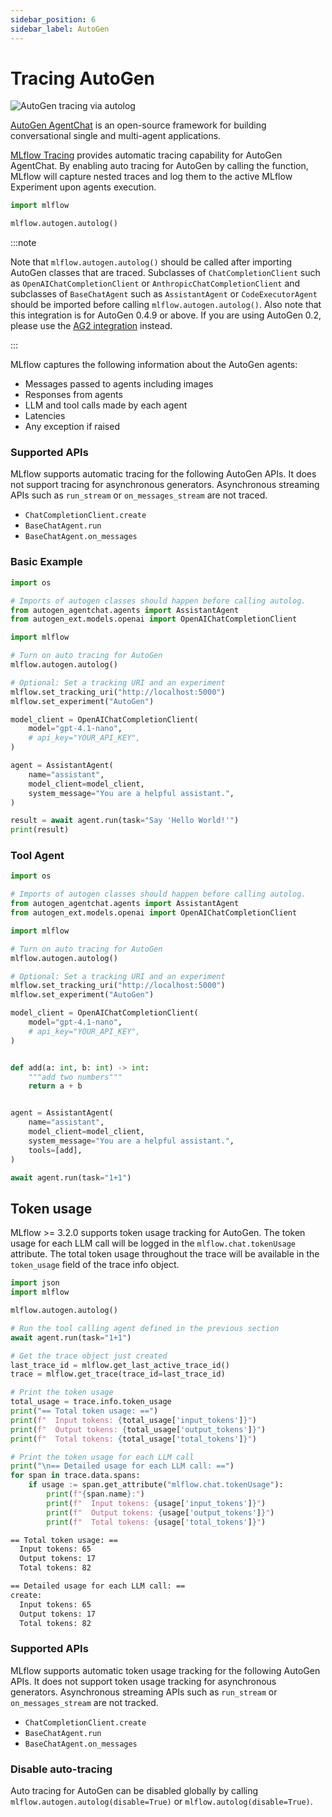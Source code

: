 ```yaml
---
sidebar_position: 6
sidebar_label: AutoGen
---
```



# Tracing AutoGen

![AutoGen tracing via autolog](/images/llms/autogen/autogen-trace.png)

[AutoGen AgentChat](https://microsoft.github.io/autogen/stable/index.html) is an open-source framework for building conversational single and multi-agent applications.

[MLflow Tracing](../) provides automatic tracing capability for AutoGen AgentChat. By enabling auto tracing
for AutoGen by calling the <APILink fn="mlflow.autogen.autolog" /> function, MLflow will capture nested traces and log them to the active MLflow Experiment upon agents execution.

```python
import mlflow

mlflow.autogen.autolog()
```

:::note

Note that `mlflow.autogen.autolog()` should be called after importing AutoGen classes that are traced.
Subclasses of `ChatCompletionClient` such as `OpenAIChatCompletionClient` or `AnthropicChatCompletionClient` and subclasses of `BaseChatAgent` such as `AssistantAgent` or `CodeExecutorAgent` should be imported before calling `mlflow.autogen.autolog()`.
Also note that this integration is for AutoGen 0.4.9 or above. If you are using AutoGen 0.2, please use the [AG2 integration](./ag2) instead.

:::

MLflow captures the following information about the AutoGen agents:

- Messages passed to agents including images
- Responses from agents
- LLM and tool calls made by each agent
- Latencies
- Any exception if raised

### Supported APIs

MLflow supports automatic tracing for the following AutoGen APIs.
It does not support tracing for asynchronous generators. Asynchronous streaming APIs such as `run_stream` or `on_messages_stream` are not traced.

- `ChatCompletionClient.create`
- `BaseChatAgent.run`
- `BaseChatAgent.on_messages`

### Basic Example

```python
import os

# Imports of autogen classes should happen before calling autolog.
from autogen_agentchat.agents import AssistantAgent
from autogen_ext.models.openai import OpenAIChatCompletionClient

import mlflow

# Turn on auto tracing for AutoGen
mlflow.autogen.autolog()

# Optional: Set a tracking URI and an experiment
mlflow.set_tracking_uri("http://localhost:5000")
mlflow.set_experiment("AutoGen")

model_client = OpenAIChatCompletionClient(
    model="gpt-4.1-nano",
    # api_key="YOUR_API_KEY",
)

agent = AssistantAgent(
    name="assistant",
    model_client=model_client,
    system_message="You are a helpful assistant.",
)

result = await agent.run(task="Say 'Hello World!'")
print(result)
```

### Tool Agent

```python
import os

# Imports of autogen classes should happen before calling autolog.
from autogen_agentchat.agents import AssistantAgent
from autogen_ext.models.openai import OpenAIChatCompletionClient

import mlflow

# Turn on auto tracing for AutoGen
mlflow.autogen.autolog()

# Optional: Set a tracking URI and an experiment
mlflow.set_tracking_uri("http://localhost:5000")
mlflow.set_experiment("AutoGen")

model_client = OpenAIChatCompletionClient(
    model="gpt-4.1-nano",
    # api_key="YOUR_API_KEY",
)


def add(a: int, b: int) -> int:
    """add two numbers"""
    return a + b


agent = AssistantAgent(
    name="assistant",
    model_client=model_client,
    system_message="You are a helpful assistant.",
    tools=[add],
)

await agent.run(task="1+1")
```

## Token usage

MLflow >= 3.2.0 supports token usage tracking for AutoGen. The token usage for each LLM call will be logged in the `mlflow.chat.tokenUsage` attribute. The total token usage throughout the trace will be
available in the `token_usage` field of the trace info object.

```python
import json
import mlflow

mlflow.autogen.autolog()

# Run the tool calling agent defined in the previous section
await agent.run(task="1+1")

# Get the trace object just created
last_trace_id = mlflow.get_last_active_trace_id()
trace = mlflow.get_trace(trace_id=last_trace_id)

# Print the token usage
total_usage = trace.info.token_usage
print("== Total token usage: ==")
print(f"  Input tokens: {total_usage['input_tokens']}")
print(f"  Output tokens: {total_usage['output_tokens']}")
print(f"  Total tokens: {total_usage['total_tokens']}")

# Print the token usage for each LLM call
print("\n== Detailed usage for each LLM call: ==")
for span in trace.data.spans:
    if usage := span.get_attribute("mlflow.chat.tokenUsage"):
        print(f"{span.name}:")
        print(f"  Input tokens: {usage['input_tokens']}")
        print(f"  Output tokens: {usage['output_tokens']}")
        print(f"  Total tokens: {usage['total_tokens']}")
```

```bash
== Total token usage: ==
  Input tokens: 65
  Output tokens: 17
  Total tokens: 82

== Detailed usage for each LLM call: ==
create:
  Input tokens: 65
  Output tokens: 17
  Total tokens: 82
```

### Supported APIs

MLflow supports automatic token usage tracking for the following AutoGen APIs.
It does not support token usage tracking for asynchronous generators. Asynchronous streaming APIs such as `run_stream` or `on_messages_stream` are not tracked.

- `ChatCompletionClient.create`
- `BaseChatAgent.run`
- `BaseChatAgent.on_messages`

### Disable auto-tracing

Auto tracing for AutoGen can be disabled globally by calling `mlflow.autogen.autolog(disable=True)` or `mlflow.autolog(disable=True)`.

